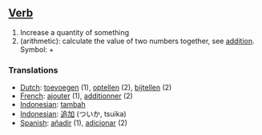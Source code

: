 ==[[Verb]]==

#Increase a quantity of something
#(arithmetic): calculate the value of two numbers together, see [[addition]]. Symbol: +

===Translations===

*[[Dutch]]: [[toevoegen]] (1), [[optellen]] (2), [[bijtellen]] (2)
*[[French]]: [[ajouter]] (1), [[additionner]] (2)
*[[Indonesian]]: [[tambah]]
*[[Indonesian]]: [[追加]] (ついか, tsuika)
*[[Spanish]]: [[añadir]] (1), [[adicionar]] (2)